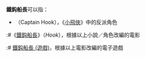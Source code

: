 {{noteTA
|1=zh-hk:鐵鈎船長; zh-tw:虎克船長; zh-cn:铁钩船长;}}
'''鐵鈎船長'''可以指：

* {{le|鐵鈎船長 (角色)|Captain Hook}}（Captain Hook），《[[彼得潘|小飛俠]]》中的反派角色
:#《[[鐵鈎船長|鐵鈎船長]]》（''Hook''），根據以上小說／角色改編的電影
:# [[鐵鈎船長_(遊戲)|鐵鈎船長 (遊戲)]]，根據以上電影改編的電子遊戲

{{disambig|Cat=四字作品消歧義}}